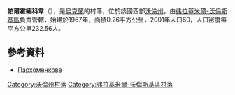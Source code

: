 {{coord|50|53|32|N|24|6|56|E|scale:30000|display=title}}

'''帕爾霍緬科韋'''（{{lang-uk|Пархоменкове}}），是[[烏克蘭|烏克蘭]]的村落，位於該國西部[[沃倫州|沃倫州]]，由[[弗拉基米爾-沃倫斯基區|弗拉基米爾-沃倫斯基區]]負責管轄，始建於1967年，面積0.26平方公里，2001年人口60，人口密度每平方公里232.56人。

==參考資料==
*[http://w1.c1.rada.gov.ua/pls/z7503/A005?rdat1=10.11.2015&rf7571=4665 Пархоменкове] {{Wayback|url=http://w1.c1.rada.gov.ua/pls/z7503/A005?rdat1=10.11.2015&rf7571=4665 |date=20151117032200 }}

[[Category:沃倫州村落|Category:沃倫州村落]]
[[Category:弗拉基米爾-沃倫斯基區村落|Category:弗拉基米爾-沃倫斯基區村落]]


{{Volyn-geo-stub}}